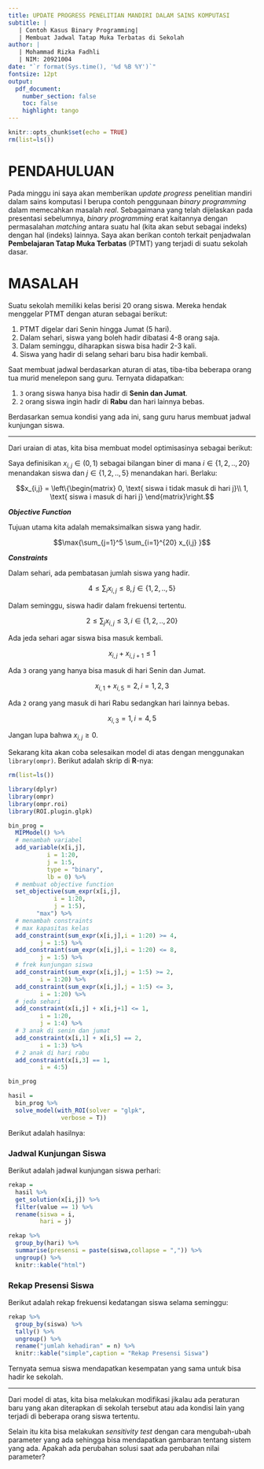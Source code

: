 ```yaml
---
title: UPDATE PROGRESS PENELITIAN MANDIRI DALAM SAINS KOMPUTASI
subtitle: |
   | Contoh Kasus Binary Programming|
   | Membuat Jadwal Tatap Muka Terbatas di Sekolah
author: |
   | Mohammad Rizka Fadhli
   | NIM: 20921004
date: "`r format(Sys.time(), '%d %B %Y')`"
fontsize: 12pt
output: 
  pdf_document:
    number_section: false
    toc: false
    highlight: tango
---
```


```r
knitr::opts_chunk$set(echo = TRUE)
rm(list=ls())
```
# PENDAHULUAN

Pada minggu ini saya akan memberikan _update progress_ penelitian mandiri dalam sains komputasi I berupa contoh penggunaan _binary programming_ dalam memecahkan masalah _real_. Sebagaimana yang telah dijelaskan pada presentasi sebelumnya, _binary programming_ erat kaitannya dengan permasalahan _matching_ antara suatu hal (kita akan sebut sebagai indeks) dengan hal (indeks) lainnya. Saya akan berikan contoh terkait penjadwalan __Pembelajaran Tatap Muka Terbatas__ (PTMT) yang terjadi di suatu sekolah dasar.

# MASALAH

Suatu sekolah memiliki kelas berisi 20 orang siswa. Mereka hendak menggelar PTMT dengan aturan sebagai berikut:

1. PTMT digelar dari Senin hingga Jumat (5 hari).
1. Dalam sehari, siswa yang boleh hadir dibatasi 4-8 orang saja.
1. Dalam seminggu, diharapkan siswa bisa hadir 2-3 kali.
1. Siswa yang hadir di selang sehari baru bisa hadir kembali.

Saat membuat jadwal berdasarkan aturan di atas, tiba-tiba beberapa orang tua murid menelepon sang guru. Ternyata didapatkan:

1. `3` orang siswa hanya bisa hadir di __Senin dan Jumat__.
1. `2` orang siswa ingin hadir di __Rabu__ dan hari lainnya bebas.

Berdasarkan semua kondisi yang ada ini, sang guru harus membuat jadwal kunjungan siswa.

---

Dari uraian di atas, kita bisa membuat model optimisasinya sebagai berikut:

Saya definisikan $x_{i,j} \in (0,1)$ sebagai bilangan biner di mana $i \in \{1,2,..,20\}$ menandakan siswa dan $j \in \{1,2,..,5\}$ menandakan hari. Berlaku:

$$x_{i,j} = \left\{\begin{matrix}
0, \text{ siswa i tidak masuk di hari j}\\ 
1, \text{ siswa i masuk di hari j}
\end{matrix}\right.$$

___Objective Function___

Tujuan utama kita adalah memaksimalkan siswa yang hadir.

$$\max{\sum_{j=1}^5 \sum_{i=1}^{20} x_{i,j} }$$

___Constraints___

Dalam sehari, ada pembatasan jumlah siswa yang hadir.

$$4 \leq \sum_i x_{i,j} \leq 8, j \in \{1,2,..,5\}$$

Dalam seminggu, siswa hadir dalam frekuensi tertentu.

$$2 \leq \sum_j x_{i,j} \leq 3, i \in \{1,2,..,20\}$$

Ada jeda sehari agar siswa bisa masuk kembali.

$$x_{i,j} + x_{i,j+1} \leq 1$$

Ada `3` orang yang hanya bisa masuk di hari Senin dan Jumat.

$$x_{i,1} + x_{i,5} = 2, i = 1,2,3$$

Ada `2` orang yang masuk di hari Rabu sedangkan hari lainnya bebas.

$$x_{i,3} = 1, i = 4,5$$

Jangan lupa bahwa $x_{i,j} \geq 0$.

Sekarang kita akan coba selesaikan model di atas dengan menggunakan `library(ompr)`. Berikut adalah skrip di __R__-nya:

```r
rm(list=ls())

library(dplyr)
library(ompr)
library(ompr.roi)
library(ROI.plugin.glpk)

bin_prog = 
  MIPModel() %>%
  # menambah variabel
  add_variable(x[i,j],
	       i = 1:20,
	       j = 1:5,
	       type = "binary",
	       lb = 0) %>%
  # membuat objective function
  set_objective(sum_expr(x[i,j],
			 i = 1:20,
			 j = 1:5),
		"max") %>%
  # menambah constraints
  # max kapasitas kelas
  add_constraint(sum_expr(x[i,j],i = 1:20) >= 4,
		 j = 1:5) %>%
  add_constraint(sum_expr(x[i,j],i = 1:20) <= 8,
		 j = 1:5) %>%
  # frek kunjungan siswa
  add_constraint(sum_expr(x[i,j],j = 1:5) >= 2,
		 i = 1:20) %>%
  add_constraint(sum_expr(x[i,j],j = 1:5) <= 3,
		 i = 1:20) %>%
  # jeda sehari
  add_constraint(x[i,j] + x[i,j+1] <= 1,
		 i = 1:20,
		 j = 1:4) %>%
  # 3 anak di senin dan jumat
  add_constraint(x[i,1] + x[i,5] == 2,
		 i = 1:3) %>%
  # 2 anak di hari rabu
  add_constraint(x[i,3] == 1,
		 i = 4:5)

bin_prog 
```

```r
hasil = 
  bin_prog %>%
  solve_model(with_ROI(solver = "glpk",
		       verbose = T))
```

Berikut adalah hasilnya:

### Jadwal Kunjungan Siswa

Berikut adalah jadwal kunjungan siswa perhari:

```r
rekap = 
  hasil %>% 
  get_solution(x[i,j]) %>%
  filter(value == 1) %>%
  rename(siswa = i,
         hari = j)

rekap %>%
  group_by(hari) %>%
  summarise(presensi = paste(siswa,collapse = ",")) %>%
  ungroup() %>%
  knitr::kable("html")
```

### Rekap Presensi Siswa

Berikut adalah rekap frekuensi kedatangan siswa selama seminggu:

```r
rekap %>%
  group_by(siswa) %>%
  tally() %>%
  ungroup() %>%
  rename("jumlah kehadiran" = n) %>%
  knitr::kable("simple",caption = "Rekap Presensi Siswa")
```

Ternyata semua siswa mendapatkan kesempatan yang sama untuk bisa hadir ke sekolah.

---

Dari model di atas, kita bisa melakukan modifikasi jikalau ada peraturan baru yang akan diterapkan di sekolah tersebut atau ada kondisi lain yang terjadi di beberapa orang siswa tertentu. 

Selain itu kita bisa melakukan _sensitivity test_ dengan cara mengubah-ubah parameter yang ada sehingga bisa mendapatkan gambaran tentang sistem yang ada. Apakah ada perubahan solusi saat ada perubahan nilai parameter?

